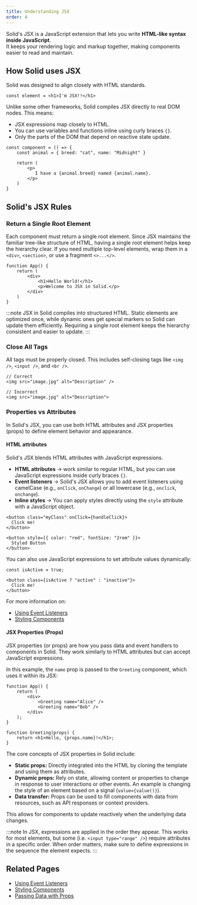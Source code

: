 ```yaml
---
title: Understanding JSX
order: 4
---
```


Solid's JSX is a JavaScript extension that lets you write **HTML-like syntax inside JavaScript**.  
It keeps your rendering logic and markup together, making components easier to read and maintain.

## How Solid uses JSX

Solid was designed to align closely with HTML standards.

```tsx
const element = <h1>I'm JSX!!</h1>
```

Unlike some other frameworks, Solid compiles JSX directly to real DOM nodes.
This means:

- JSX expressions map closely to HTML.
- You can use variables and functions inline using curly braces `{}`.
- Only the parts of the DOM that depend on reactive state update.

```tsx
const component = () => {
    const animal = { breed: "cat", name: "Midnight" }

    return (
        <p>
           I have a {animal.breed} named {animal.name}.
        </p>
    )
}
```

## Solid's JSX Rules

### Return a Single Root Element

Each component must return a single root element.
Since JSX maintains the familiar tree-like structure of HTML, having a single root element helps keep the hierarchy clear.
If you need multiple top-level elements, wrap them in a `<div>`, `<section>`, or use a fragment `<>...</>`.

```tsx
function App() {
    return (
        <div>
            <h1>Hello World!</h1>
            <p>Welcome to JSX in Solid.</p>
        </div>
    )
}
```

:::note
JSX in Solid compiles into structured HTML.
Static elements are optimized once, while dynamic ones get special markers so Solid can update them efficiently.
Requiring a single root element keeps the hierarchy consistent and easier to update.
:::

### Close All Tags

All tags must be properly closed.
This includes self-closing tags like `<img />`, `<input />`, and `<br />`.

```tsx
// Correct
<img src="image.jpg" alt="Description" />

// Incorrect
<img src="image.jpg" alt="Description">
```

### Properties vs Attributes

In Solid's JSX, you can use both HTML attributes and JSX properties (props) to define element behavior and appearance.

#### HTML attributes

Solid's JSX blends HTML attributes with JavaScript expressions.

- **HTML attributes** → work similar to regular HTML, but you can use JavaScript expressions inside curly braces `{}`.
- **Event listeners** → Solid's JSX allows you to add event listeners using camelCase (e.g., `onClick`, `onChange`) or all lowercase (e.g., `onclick`, `onchange`).
- **Inline styles** → You can apply styles directly using the `style` attribute with a JavaScript object.

```tsx
<button class="myClass" onClick={handleClick}>
  Click me!
</button>

<button style={{ color: "red", fontSize: "2rem" }}>
  Styled Button
</button>
```

You can also use JavaScript expressions to set attribute values dynamically:

```tsx
const isActive = true;

<button class={isActive ? "active" : "inactive"}>
  Click me!
</button>
```

For more information on:

- [Using Event Listeners](/components/how-to/event-listeners)
- [Styling Components](/components/how-to/styling)

#### JSX Properties (Props)

JSX properties (or props) are how you pass data and event handlers to components in Solid.
They work similarly to HTML attributes but can accept JavaScript expressions.

In this example, the `name` prop is passed to the `Greeting` component, which uses it within its JSX:

```tsx
function App() {
    return (
        <div>
            <Greeting name="Alice" />
            <Greeting name="Bob" />
        </div>
    );
}

function Greeting(props) {
    return <h1>Hello, {props.name}!</h1>;
}
```

The core concepts of JSX properties in Solid include:

- **Static props:** Directly integrated into the HTML by cloning the template and using them as attributes.
- **Dynamic props:** Rely on state, allowing content or properties to change in response to user interactions or other events.
An example is changing the style of an element based on a signal (`value={value()}`).
- **Data transfer:** Props can be used to fill components with data from resources, such as API responses or context providers.

This allows for components to update reactively when the underlying data changes.

:::note
In JSX, expressions are applied in the order they appear.
This works for most elements, but some (i.e. `<input type="range" />`) require attributes in a specific order.
When order matters, make sure to define expressions in the sequence the element expects.
:::

## Related Pages

- [Using Event Listeners](/components/how-to/event-listeners)
- [Styling Components](/components/how-to/styling)
- [Passing Data with Props](/components/props)
